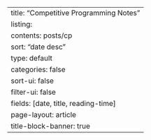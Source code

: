 ---
title: "Competitive Programming Notes"
listing:
  contents: posts/cp
  sort: "date desc"
  type: default
  categories: false
  sort-ui: false
  filter-ui: false
  fields: [date, title, reading-time]
page-layout: article
title-block-banner: true
---